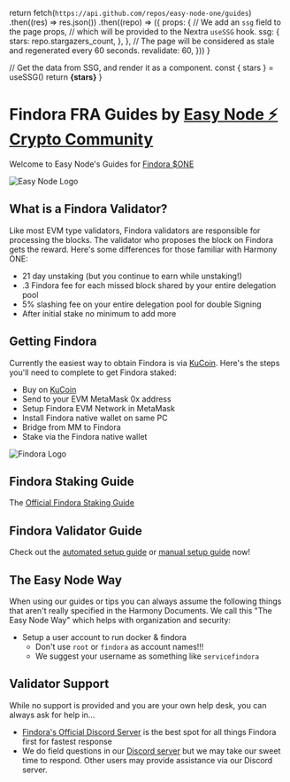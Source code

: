 
  return fetch(`https://api.github.com/repos/easy-node-one/guides`)
    .then((res) => res.json())
    .then((repo) => ({
      props: {
        // We add an `ssg` field to the page props,
        // which will be provided to the Nextra `useSSG` hook.
        ssg: {
          stars: repo.stargazers_count,
        },
      },
      // The page will be considered as stale and regenerated every 60 seconds.
      revalidate: 60,
    }))
}

  // Get the data from SSG, and render it as a component.
  const { stars } = useSSG()
  return <strong>{stars}</strong>
}

# Findora FRA Guides by [Easy Node ⚡ Crypto Community](https://easynode.one)
Welcome to Easy Node's Guides for [Findora $ONE](https://findora.com)

![Easy Node Logo](/easynode_weblogo.png)

## What is a Findora Validator?
Like most EVM type validators, Findora validators are responsible for processing the blocks. The validator who proposes the block on Findora gets the reward. Here's some differences for those familiar with Harmony ONE:
- 21 day unstaking (but you continue to earn while unstaking!)
- .3 Findora fee for each missed block shared by your entire delegation pool
- 5% slashing fee on your entire delegation pool for double Signing
- After initial stake no minimum to add more


## Getting Findora
Currently the easiest way to obtain Findora is via [KuCoin](https://www.kucoin.com/ucenter/signup?rcode=rJSJQQV). Here's the steps you'll need to complete to get Findora staked:
- Buy on [KuCoin](https://www.kucoin.com/ucenter/signup?rcode=rJSJQQV)
- Send to your EVM MetaMask 0x address
- Setup Findora EVM Network in MetaMask
- Install Findora native wallet on same PC
- Bridge from MM to Findora 
- Stake via the Findora native wallet

![Findora Logo](/findora-logo.jpg)

## Findora Staking Guide
The [Official Findora Staking Guide](https://wiki.dev.findora.org/docs/guides/staking-user-guide)

## Findora Validator Guide
Check out the [automated setup guide](/findora/automated) or [manual setup guide](/findora/manual) now!

## The Easy Node Way
When using our guides or tips you can always assume the following things that aren't really specified in the Harmony Documents. We call this "The Easy Node Way" which helps with organization and security:

-  Setup a user account to run docker & findora
    -  Don't use `root` or `findora` as account names!!!
    -  We suggest your username as something like `servicefindora`

## Validator Support
While no support is provided and you are your own help desk, you can always ask for help in...
- [Findora's Official Discord Server](https://discord.gg/U7KvSuWNCj) is the best spot for all things Findora first for fastest response
- We do field questions in our [Discord server](https://discord.gg/Rcz5T6D9CV) but we may take our sweet time to respond. Other users may provide assistance via our Discord server.